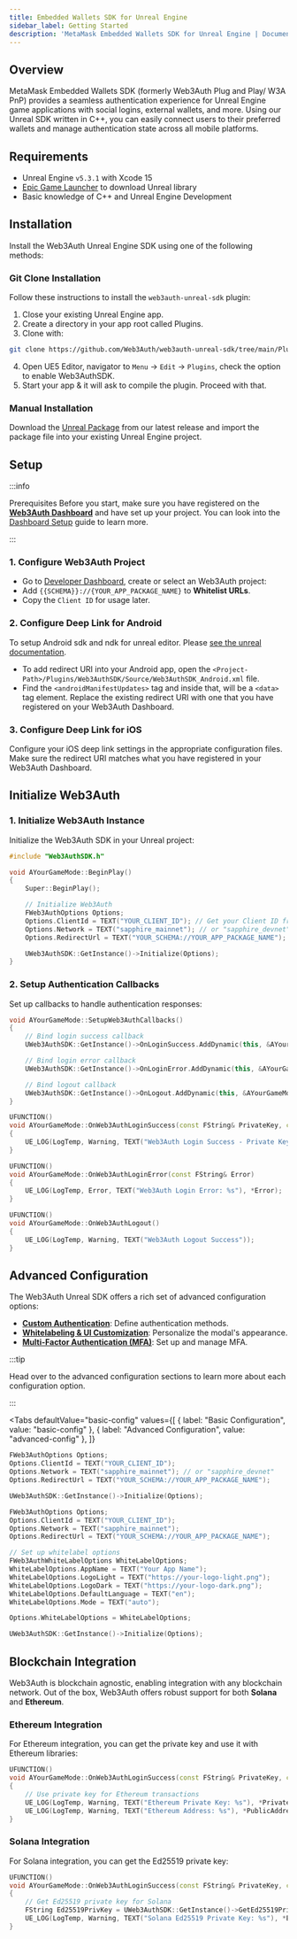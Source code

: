 ```yaml
---
title: Embedded Wallets SDK for Unreal Engine
sidebar_label: Getting Started
description: 'MetaMask Embedded Wallets SDK for Unreal Engine | Documentation'
---
```



## Overview

MetaMask Embedded Wallets SDK (formerly Web3Auth Plug and Play/ W3A PnP) provides a seamless authentication experience for Unreal Engine game applications with social logins, external wallets, and more. Using our Unreal SDK written in C++, you can easily connect users to their preferred wallets and manage authentication state across all mobile platforms.

## Requirements

- Unreal Engine `v5.3.1` with Xcode 15
- [Epic Game Launcher](https://www.unrealengine.com/en-US/download) to download Unreal library
- Basic knowledge of C++ and Unreal Engine Development

## Installation

Install the Web3Auth Unreal Engine SDK using one of the following methods:

### Git Clone Installation

Follow these instructions to install the `web3auth-unreal-sdk` plugin:

1. Close your existing Unreal Engine app.
2. Create a directory in your app root called Plugins.
3. Clone with:

```bash
git clone https://github.com/Web3Auth/web3auth-unreal-sdk/tree/main/Plugins/Web3AuthSDK ./Plugins/Web3AuthSDK
```

4. Open UE5 Editor, navigator to `Menu` → `Edit` → `Plugins`, check the option to enable Web3AuthSDK.
5. Start your app & it will ask to compile the plugin. Proceed with that.

### Manual Installation

Download the [Unreal Package](https://github.com/Web3Auth/web3auth-unreal-sdk/releases) from our latest release and import the package file into your existing Unreal Engine project.

## Setup

:::info

Prerequisites Before you start, make sure you have registered on the [**Web3Auth Dashboard**](https://dashboard.web3auth.io/) and have set up your project. You can look into the [Dashboard Setup](/embedded-wallets/dashboard/) guide to learn more.

:::

### 1. Configure Web3Auth Project

- Go to [Developer Dashboard](https://dashboard.web3auth.io/), create or select an Web3Auth project:
- Add `{{SCHEMA}}://{YOUR_APP_PACKAGE_NAME}` to **Whitelist URLs**.
- Copy the `Client ID` for usage later.

### 2. Configure Deep Link for Android

To setup Android sdk and ndk for unreal editor. Please [see the unreal documentation](https://docs.unrealengine.com/5.0/en-US/how-to-set-up-android-sdk-and-ndk-for-your-unreal-engine-development-environment).

- To add redirect URI into your Android app, open the `<Project-Path>/Plugins/Web3AuthSDK/Source/Web3AuthSDK_Android.xml` file.
- Find the `<androidManifestUpdates>` tag and inside that, will be a `<data>` tag element. Replace the existing redirect URI with one that you have registered on your Web3Auth Dashboard.

### 3. Configure Deep Link for iOS

Configure your iOS deep link settings in the appropriate configuration files. Make sure the redirect URI matches what you have registered in your Web3Auth Dashboard.

## Initialize Web3Auth

### 1. Initialize Web3Auth Instance

Initialize the Web3Auth SDK in your Unreal project:

```cpp
#include "Web3AuthSDK.h"

void AYourGameMode::BeginPlay()
{
    Super::BeginPlay();

    // Initialize Web3Auth
    FWeb3AuthOptions Options;
    Options.ClientId = TEXT("YOUR_CLIENT_ID"); // Get your Client ID from Web3Auth Dashboard
    Options.Network = TEXT("sapphire_mainnet"); // or "sapphire_devnet"
    Options.RedirectUrl = TEXT("YOUR_SCHEMA://YOUR_APP_PACKAGE_NAME");

    UWeb3AuthSDK::GetInstance()->Initialize(Options);
}
```

### 2. Setup Authentication Callbacks

Set up callbacks to handle authentication responses:

```cpp
void AYourGameMode::SetupWeb3AuthCallbacks()
{
    // Bind login success callback
    UWeb3AuthSDK::GetInstance()->OnLoginSuccess.AddDynamic(this, &AYourGameMode::OnWeb3AuthLoginSuccess);

    // Bind login error callback
    UWeb3AuthSDK::GetInstance()->OnLoginError.AddDynamic(this, &AYourGameMode::OnWeb3AuthLoginError);

    // Bind logout callback
    UWeb3AuthSDK::GetInstance()->OnLogout.AddDynamic(this, &AYourGameMode::OnWeb3AuthLogout);
}

UFUNCTION()
void AYourGameMode::OnWeb3AuthLoginSuccess(const FString& PrivateKey, const FString& PublicAddress)
{
    UE_LOG(LogTemp, Warning, TEXT("Web3Auth Login Success - Private Key: %s"), *PrivateKey);
}

UFUNCTION()
void AYourGameMode::OnWeb3AuthLoginError(const FString& Error)
{
    UE_LOG(LogTemp, Error, TEXT("Web3Auth Login Error: %s"), *Error);
}

UFUNCTION()
void AYourGameMode::OnWeb3AuthLogout()
{
    UE_LOG(LogTemp, Warning, TEXT("Web3Auth Logout Success"));
}
```

## Advanced Configuration

The Web3Auth Unreal SDK offers a rich set of advanced configuration options:

- **[Custom Authentication](./advanced/custom-authentication)**: Define authentication methods.
- **[Whitelabeling & UI Customization](./advanced/whitelabel)**: Personalize the modal's appearance.
- **[Multi-Factor Authentication (MFA)](./advanced/mfa)**: Set up and manage MFA.

:::tip

Head over to the advanced configuration sections to learn more about each configuration option.

:::

<Tabs
  defaultValue="basic-config"
  values={[
    { label: "Basic Configuration", value: "basic-config" },
    { label: "Advanced Configuration", value: "advanced-config" },
  ]}
>

<TabItem value="basic-config">

```cpp
FWeb3AuthOptions Options;
Options.ClientId = TEXT("YOUR_CLIENT_ID");
Options.Network = TEXT("sapphire_mainnet"); // or "sapphire_devnet"
Options.RedirectUrl = TEXT("YOUR_SCHEMA://YOUR_APP_PACKAGE_NAME");

UWeb3AuthSDK::GetInstance()->Initialize(Options);
```

</TabItem>

<TabItem value="advanced-config">

```cpp
FWeb3AuthOptions Options;
Options.ClientId = TEXT("YOUR_CLIENT_ID");
Options.Network = TEXT("sapphire_mainnet");
Options.RedirectUrl = TEXT("YOUR_SCHEMA://YOUR_APP_PACKAGE_NAME");

// Set up whitelabel options
FWeb3AuthWhiteLabelOptions WhiteLabelOptions;
WhiteLabelOptions.AppName = TEXT("Your App Name");
WhiteLabelOptions.LogoLight = TEXT("https://your-logo-light.png");
WhiteLabelOptions.LogoDark = TEXT("https://your-logo-dark.png");
WhiteLabelOptions.DefaultLanguage = TEXT("en");
WhiteLabelOptions.Mode = TEXT("auto");

Options.WhiteLabelOptions = WhiteLabelOptions;

UWeb3AuthSDK::GetInstance()->Initialize(Options);
```

</TabItem>

</Tabs>

## Blockchain Integration

Web3Auth is blockchain agnostic, enabling integration with any blockchain network. Out of the box, Web3Auth offers robust support for both **Solana** and **Ethereum**.

### Ethereum Integration

For Ethereum integration, you can get the private key and use it with Ethereum libraries:

```cpp
UFUNCTION()
void AYourGameMode::OnWeb3AuthLoginSuccess(const FString& PrivateKey, const FString& PublicAddress)
{
    // Use private key for Ethereum transactions
    UE_LOG(LogTemp, Warning, TEXT("Ethereum Private Key: %s"), *PrivateKey);
    UE_LOG(LogTemp, Warning, TEXT("Ethereum Address: %s"), *PublicAddress);
}
```

### Solana Integration

For Solana integration, you can get the Ed25519 private key:

```cpp
UFUNCTION()
void AYourGameMode::OnWeb3AuthLoginSuccess(const FString& PrivateKey, const FString& PublicAddress)
{
    // Get Ed25519 private key for Solana
    FString Ed25519PrivKey = UWeb3AuthSDK::GetInstance()->GetEd25519PrivKey();
    UE_LOG(LogTemp, Warning, TEXT("Solana Ed25519 Private Key: %s"), *Ed25519PrivKey);
}
```
